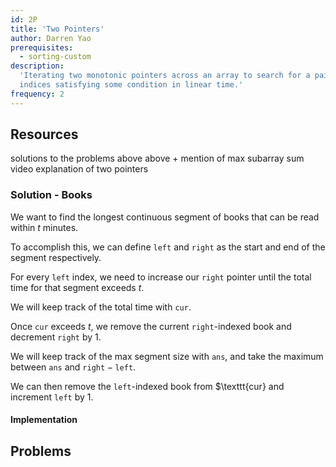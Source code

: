 ```yaml
---
id: 2P
title: 'Two Pointers'
author: Darren Yao
prerequisites:
  - sorting-custom
description:
  'Iterating two monotonic pointers across an array to search for a pair of
  indices satisfying some condition in linear time.'
frequency: 2
---
```


<Problems problems="sample" />

## Resources

<Resources>
	<Resource source="CPH" title="8.1 - Two Pointers" starred>
		solutions to the problems above
	</Resource>
	<Resource source="IUSACO" title="14.1 - Two Pointers">
		above + mention of max subarray sum
	</Resource>
	<Resource
		source="CF"
		title="CF Edu"
		url="https://codeforces.com/edu/course/2/lesson/9"
		starred
	>
		video explanation of two pointers
	</Resource>
</Resources>

<FocusProblem problem="book" />

### Solution - Books

We want to find the longest continuous segment of books that can be read within $t$ minutes. 

To accomplish this, we can define $\texttt{left}$ and $\texttt{right}$ as the start and end of the segment respectively.

For every $\texttt{left}$ index, we need to increase our $\texttt{right}$ pointer until the total time for that segment exceeds $t$.

We will keep track of the total time with $\texttt{cur}$.

Once $\texttt{cur}$ exceeds $t$, we remove the current $\texttt{right}$-indexed book and decrement $\texttt{right}$ by 1.

We will keep track of the max segment size with $\texttt{ans}$, and take the maximum between $\texttt{ans}$ and $\texttt{right} - \texttt{left}$.

We can then remove the $\texttt{left}$-indexed book from $\texttt{cur} and increment $\texttt{left}$ by 1.

#### Implementation

<LanguageSection>

<CPPSection>

</CPPSection>

<JavaSection>

</JavaSection>

</LanguageSection>

## Problems

<Problems problems="ad" />
